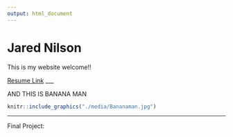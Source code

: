 ```yaml
---
output: html_document
---
```


# Jared Nilson

This is my website welcome!!

[Resume Link](https://Jared-Nilson.github.io/about.me/Jared_Nilson_Resume_2023.pdf)
___

AND THIS IS BANANA MAN

```r
knitr::include_graphics("./media/Bananaman.jpg")
```

___

Final Project:

